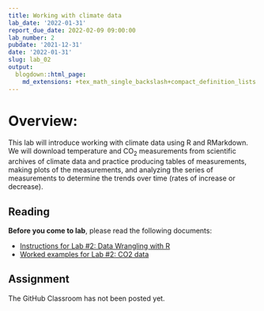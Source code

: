 ```yaml
---
title: Working with climate data
lab_date: '2022-01-31'
report_due_date: 2022-02-09 09:00:00
lab_number: 2
pubdate: '2021-12-31'
date: '2022-01-31'
slug: lab_02
output:
  blogdown::html_page:
    md_extensions: +tex_math_single_backslash+compact_definition_lists
---
```

# Overview:

This lab will introduce working with climate data using R and RMarkdown. We will download temperature and CO~2~ measurements from scientific archives of climate data and practice producing tables of measurements, making plots of the measurements, and analyzing the series of measurements to determine the trends over time (rates of increase or decrease).

## Reading

**Before you come to lab**, please read the following documents:

* [Instructions for Lab #2: Data Wrangling with R](/lab_docs/lab_02_overview){target="_blank"}
* [Worked examples for Lab #2: CO2 data](/lab_docs/lab_02_worked_examples){target="_blank"}

## Assignment

The GitHub Classroom has not been posted yet.
